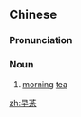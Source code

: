 ==Chinese==
{{zh-forms}}

===Pronunciation===
{{zh-pron
|m=zǎochá
|c=zou2 caa4
|mn=qz,xm:chá-tê/zz:chá-têe
|cat=n
}}

===Noun===
{{zh-noun}}

# [[morning]] [[tea]]

[[zh:早茶]]